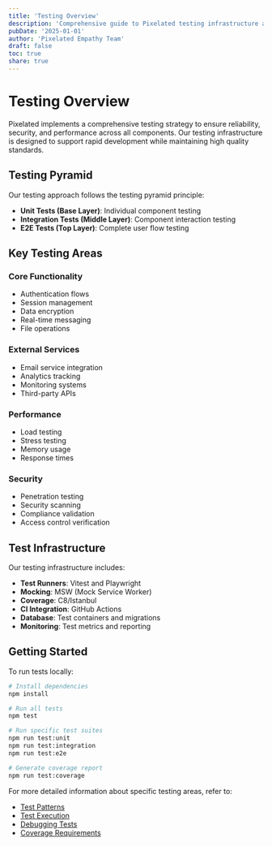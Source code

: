```yaml
---
title: 'Testing Overview'
description: 'Comprehensive guide to Pixelated testing infrastructure and practices'
pubDate: '2025-01-01'
author: 'Pixelated Empathy Team'
draft: false
toc: true
share: true
---
```


# Testing Overview

Pixelated implements a comprehensive testing strategy to ensure reliability, security, and performance across all components. Our testing infrastructure is designed to support rapid development while maintaining high quality standards.

## Testing Pyramid

Our testing approach follows the testing pyramid principle:

- **Unit Tests (Base Layer)**: Individual component testing
- **Integration Tests (Middle Layer)**: Component interaction testing
- **E2E Tests (Top Layer)**: Complete user flow testing

## Key Testing Areas

### Core Functionality

- Authentication flows
- Session management
- Data encryption
- Real-time messaging
- File operations

### External Services

- Email service integration
- Analytics tracking
- Monitoring systems
- Third-party APIs

### Performance

- Load testing
- Stress testing
- Memory usage
- Response times

### Security

- Penetration testing
- Security scanning
- Compliance validation
- Access control verification

## Test Infrastructure

Our testing infrastructure includes:

- **Test Runners**: Vitest and Playwright
- **Mocking**: MSW (Mock Service Worker)
- **Coverage**: C8/Istanbul
- **CI Integration**: GitHub Actions
- **Database**: Test containers and migrations
- **Monitoring**: Test metrics and reporting

## Getting Started

To run tests locally:

```bash
# Install dependencies
npm install

# Run all tests
npm test

# Run specific test suites
npm run test:unit
npm run test:integration
npm run test:e2e

# Generate coverage report
npm run test:coverage
```

For more detailed information about specific testing areas, refer to:

- [Test Patterns](/testing/patterns)
- [Test Execution](/testing/execution)
- [Debugging Tests](/testing/debugging)
- [Coverage Requirements](/testing/coverage)

